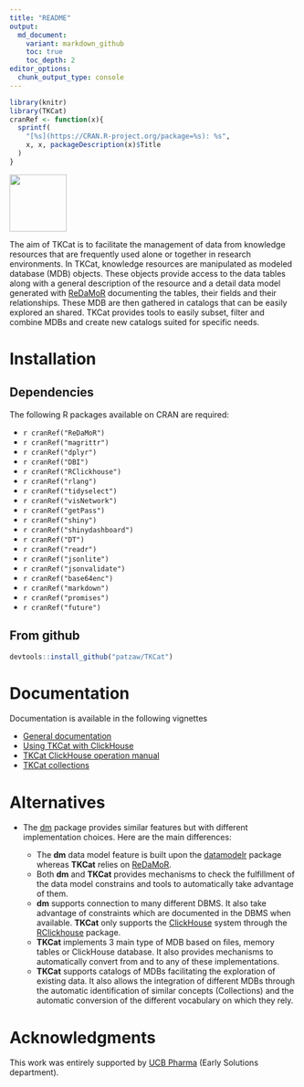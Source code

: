 ```yaml
---
title: "README"
output:
  md_document:
    variant: markdown_github
    toc: true
    toc_depth: 2
editor_options: 
  chunk_output_type: console
---
```


```r
library(knitr)
library(TKCat)
cranRef <- function(x){
  sprintf(
    "[%s](https://CRAN.R-project.org/package=%s): %s",
    x, x, packageDescription(x)$Title
  )
}
```


<img src="https://github.com/patzaw/TKCat/raw/master/supp/logo/TKCat.png" width="100px" />

The aim of TKCat is to facilitate the management of data from knowledge
resources that are frequently used alone or together in research environments.
In TKCat, knowledge resources are manipulated as modeled database (MDB)
objects. These objects provide access to the data tables along with a general
description of the resource and
a detail data model generated with [ReDaMoR](https://github.com/patzaw/ReDaMoR)
documenting the tables, their fields and their relationships.
These MDB are then gathered in catalogs that can be easily explored an shared.
TKCat provides tools to easily subset, filter and combine MDBs and
create new catalogs suited for specific needs.

<!----------------------------------------------------------------------------->
<!----------------------------------------------------------------------------->
# Installation

<!---->
## Dependencies
<!----------->

The following R packages available on CRAN are required:

- `r cranRef("ReDaMoR")`
- `r cranRef("magrittr")`
- `r cranRef("dplyr")`
- `r cranRef("DBI")`
- `r cranRef("RClickhouse")`
- `r cranRef("rlang")`
- `r cranRef("tidyselect")`
- `r cranRef("visNetwork")`
- `r cranRef("getPass")`
- `r cranRef("shiny")`
- `r cranRef("shinydashboard")`
- `r cranRef("DT")`
- `r cranRef("readr")`
- `r cranRef("jsonlite")`
- `r cranRef("jsonvalidate")`
- `r cranRef("base64enc")`
- `r cranRef("markdown")`
- `r cranRef("promises")`
- `r cranRef("future")`

<!---->
## From github
<!----------->

```r
devtools::install_github("patzaw/TKCat")
```

<!----------------------------------------------------------------------------->
<!----------------------------------------------------------------------------->
# Documentation

Documentation is available in the following vignettes

- [General documentation](https://patzaw.github.io/TKCat/TKCat-User-guide.html)
- [Using TKCat with ClickHouse](https://patzaw.github.io/TKCat/chTKCat-User-guide.html)
- [TKCat ClickHouse operation manual](https://patzaw.github.io/TKCat/chTKCat-Operations-manual.html)
- [TKCat collections](https://patzaw.github.io/TKCat/TKCat-Collections.html)

<!----------------------------------------------------------------------------->
<!----------------------------------------------------------------------------->
# Alternatives

- The [dm](https://github.com/krlmlr/dm) package provides similar
features but with different implementation choices. Here are the main
differences:
  
  - The **dm** data model feature is built upon
  the [datamodelr](https://github.com/bergant/datamodelr) package whereas
  **TKCat** relies on [ReDaMoR](https://github.com/patzaw/ReDaMoR).
  - Both **dm** and **TKCat** provides mechanisms to check the fulfillment
  of the data model constrains and tools to automatically take advantage
  of them.
  - **dm** supports connection to many different DBMS.
  It also take advantage of constraints which are documented in the DBMS when
  available.
  **TKCat** only supports the [ClickHouse](https://clickhouse.tech/) system
  through the [RClickhouse](https://github.com/IMSMWU/RClickhouse) package.
  - **TKCat** implements 3 main type of MDB based on files, memory tables or
  ClickHouse database. It also provides mechanisms to automatically convert
  from and to any of these implementations.
  - **TKCat** supports catalogs of MDBs facilitating the exploration of existing
  data. It also allows the integration of different MDBs through the automatic
  identification of similar concepts (Collections) and the automatic conversion
  of the different vocabulary on which they rely.

<!----------------------------------------------------------------------------->
<!----------------------------------------------------------------------------->
# Acknowledgments

This work was entirely supported 
by [UCB Pharma](https://www.ucb.com/) (Early Solutions department).

